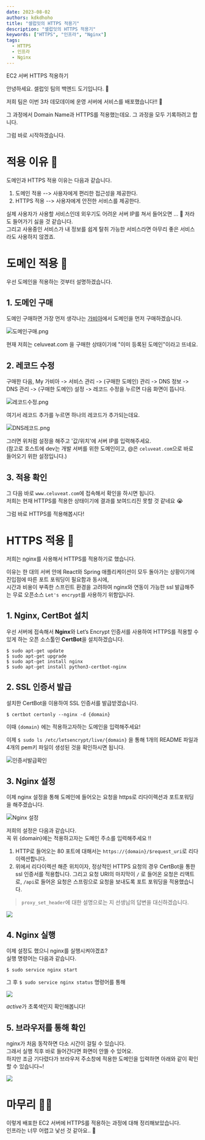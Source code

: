 ```yaml
---
date: 2023-08-02
authors: kdkdhoho
title: "셀럽잇의 HTTPS 적용기"
description: "셀럽잇의 HTTPS 적용기"
keywords: ["HTTPS", "인프라", "Nginx"]
tags:
  - HTTPS
  - 인프라
  - Nginx
---
```


EC2 서버 HTTPS 적용하기

<!--truncate-->

안녕하세요. 셀럽잇 팀의 백엔드 도기입니다. 🐶

저희 팀은 이번 3차 데모데이에 운영 서버에 서비스를 배포했습니다!! 🎉

그 과정에서 Domain Name과 HTTPS를 적용했는데요. 그 과정을 모두 기록하려고 합니다.

그럼 바로 시작하겠습니다.

# 적용 이유 🧐

도메인과 HTTPS 적용 이유는 다음과 같습니다.

1. 도메인 적용 --> 사용자에게 편리한 접근성을 제공한다. 
2. HTTPS 적용 --> 사용자에게 안전한 서비스를 제공한다.

실제 사용자가 사용할 서비스인데 외우기도 어려운 서버 IP를 쳐서 들어오면 ... 🫨 저라도 들어가기 싫을 것 같습니다.<br/>
그리고 사용중인 서비스가 내 정보를 쉽게 탈취 가능한 서비스라면 아무리 좋은 서비스라도 사용하지 않겠죠.

# 도메인 적용 🎯

우선 도메인을 적용하는 것부터 설명하겠습니다.

## 1. 도메인 구매

도메인 구매하면 가장 먼저 생각나는 [가비아](https://www.gabia.com/?utm_source=google&utm_medium=cpc&utm_term=%25EA%25B0%2580%25EB%25B9%2584%25EC%2595%2584&utm_campaign=%25EA%25B0%2580%25EB%25B9%2584%25EC%2595%2584)에서 도메인을 먼저 구매하겠습니다.<br/>

![도메인구매.png](도메인구매.png)

현재 저희는 celuveat.com 을 구매한 상태이기에 "이미 등록된 도메인"이라고 뜨네요.

## 2. 레코드 수정

구매한 다음, My 가비아 -> 서비스 관리 -> (구매한 도메인) 관리 -> DNS 정보 -> DNS 관리 -> (구매한 도메인) 설정 -> 레코드 수정을 누르면 다음 화면이 뜹니다.

![레코드수정.png](레코드수정.png)

여기서 레코드 추가를 누르면 하나의 레코드가 추가되는데요.<br/>

![DNS레코드.png](DNS레코드.png)

그러면 위처럼 설정을 해주고 '값/위치'에 서버 IP를 입력해주세요.<br/>
(참고로 호스트에 dev는 개발 서버를 위한 도메인이고, @은 `celuveat.com`으로 바로 들어오기 위한 설정입니다.)

## 3. 적용 확인
그 다음 바로 `www.celuveat.com`에 접속해서 확인을 하시면 됩니다.<br/>
저희는 현재 HTTPS를 적용한 상태이기에 결과를 보여드리진 못할 것 같네요 😭

그럼 바로 HTTPS를 적용해봅시다!

# HTTPS 적용 🎯

저희는 nginx를 사용해서 HTTPS를 적용하기로 했습니다.

이유는 한 대의 서버 안에 React와 Spring 애플리케이션이 모두 돌아가는 상황이기에 진입점에 따른 포트 포워딩이 필요함과 동시에, <br/>
시간과 비용이 부족한 스프린트 환경을 고려하여 nginx와 연동이 가능한 ssl 발급해주는 무료 오픈소스 `Let's encrypt`를 사용하기 위함입니다. 

## 1. Nginx, CertBot 설치

우선 서버에 접속해서 **Nginx**와 Let’s Encrypt 인증서를 사용하여 HTTPS를 적용할 수 있게 하는 오픈 소스툴인 **CertBot**을 설치하겠습니다.

```
$ sudo apt-get update
$ sudo apt-get upgrade
$ sudo apt-get install nginx
$ sudo apt-get install python3-certbot-nginx
```

## 2. SSL 인증서 발급

설치한 CertBot을 이용하여 SSL 인증서를 발급받겠습니다.

`$ certbot certonly --nginx -d {domain}`

이때 `{domain}` 에는 적용하고자하는 도메인을 입력해주세요! 

이제 `$ sudo ls /etc/letsencrypt/live/{domain}` 을 통해 1개의 README 파일과 4개의 pem키 파일이 생성된 것을 확인하시면 됩니다.

![인증서발급확인](인증서발급확인.png)

## 3. Nginx 설정

이제 nginx 설정을 통해 도메인에 들어오는 요청을 https로 리다이렉션과 포트포워딩을 해주겠습니다.

![Nginx 설정](nginx설정.png)

저희의 설정은 다음과 같습니다.<br/>
꼭 위 {domain}에는 적용하고자는 도메인 주소를 입력해주세요 !!

1. HTTP로 들어오는 80 포트에 대해서는 `https://{domain}/$request_uri`로 리다이렉션합니다.
2. 위에서 리다이렉션 해준 위치이자, 정상적인 HTTPS 요청의 경우 CertBot을 통한 ssl 인증서를 적용합니다.
그리고 요청 URI의 마지막이 `/` 로 들어온 요청은 리액트로, `/api`로 들어온 요청은 스프링으로 요청을 보내도록 포트 포워딩을 적용했습니다.

>`proxy_set_header`에 대한 설명으로는 지 선생님의 답변을 대신하겠습니다.

![](proxy설명.png)

## 4. Nginx 실행

이제 설정도 했으니 nginx를 실행시켜야겠죠?<br/>
실행 명령어는 다음과 같습니다.

`$ sudo service nginx start`

그 후 `$ sudo service nginx status` 명령어를 통해 

![](nginx상태확인.png)

*active*가 초록색인지 확인해봅니다!

## 5. 브라우저를 통해 확인

nginx가 처음 동작하면 다소 시간이 걸릴 수 있습니다.<br/>
그래서 실행 직후 바로 들어간다면 화면이 안뜰 수 있어요.<br/>
하지만 조금 기다렸다가 브라우저 주소창에 적용한 도메인을 입력하면 아래와 같이 확인할 수 있습니다~!

![](브라우저확인결과.png)

# 마무리 🙇‍♂️

이렇게 배포한 EC2 서버에 HTTPS를 적용하는 과정에 대해 정리해보았습니다.<br/>
인프라는 너무 어렵고 낯선 것 같아요.. 🥲
